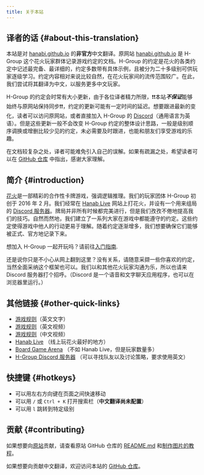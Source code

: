 ```yaml
---
title: 关于本站
---
```


## 译者的话 \{#about-this-translation\}

本站是对 [hanabi.github.io](https://hanabi.github.io) 的**非官方**中文翻译。原网站 [hanabi.github.io](https://hanabi.github.io) 是 H-Group 这个花火玩家群体记录游戏约定的文档。H-Group 的约定是花火的各类约定中记述最完备、最详细的，约定多数带有具体示例，且被分为二十多级别可供玩家逐级学习。约定内容相对来说比较自然，在花火玩家间的流传范围较广。在此，我们尝试将其翻译为中文，以服务更多中文玩家。

H-Group 的约定会时常有大小更新，由于各位译者精力所限，❗❗本站<Em>**不保证**</Em>能够始终与原网站保持同步❗❗，约定的更新可能有一定时间的延迟。想要跟进最新的变化，读者可以访问原网站，或者直接加入 H-Group 的 [Discord](https://discord.gg/FADvkJp)（通用语言为英语）。但是这些更新一般不会改变 H-Group 约定的整体设计思路，一般是级别顺序调换或增删比较少见的约定，未必需要及时跟进，也能和朋友们享受游戏的乐趣。

在文档较复杂之处，译者可能难免引入自己的误解。如果有疏漏之处，希望读者可以在 [GitHub 仓库](https://github.com/trcyx/H-Group/issues) 中指出，感谢大家理解。

## 简介 \{#introduction\}

[花火](https://boardgamegeek.com/boardgame/98778/hanabi)是一部精彩的合作性卡牌游戏，强调逻辑推理。我们的玩家团体 H-Group 初创于 2016 年 2 月。我们经常在 [Hanab Live](https://hanab.live) 网站上打花火，并设有一个用来组局的 [Discord 服务器](https://discord.gg/FADvkJp)。牌局并非所有时候都完美进行，但是我们孜孜不倦地提高我们的技巧。自然而然地，我们建立了一系列大家在游戏中都能遵守的约定。这些约定使得游戏中他人的行动更易于理解。随着约定逐渐增多，我们想要确保它们能够被正式、官方地记录下来。

想加入 H-Group 一起开玩吗？请前往[入门指南](/beginner).

还是说你只是不小心从网上翻到这里？没有关系，请随意采撷一些你喜欢的约定，当然全面采纳这个框架也可以。我们以和其他花火玩家沟通为乐，所以也请来 Discord 服务器打个招呼。（Discord 是一个语音和文字聊天应用程序，也可以在浏览器里运行。）

## 其他链接 \{#other-quick-links\}

- [游戏规则](https://github.com/hanabi/hanabi.github.io/blob/main/misc/rules.md)（英文文字）
- [游戏规则](https://www.youtube.com/watch?v=VrFCekQb4nY)（英文视频）
- [游戏规则](https://www.bilibili.com/video/BV16x41117zh)（中文视频）
- [Hanab Live](https://hanab.live) （线上玩花火最好的地方）
- [Board Game Arena](http://boardgamearena.com) （不如 Hanab Live，但是玩家数量多）
- [H-Group Discord 服务器](https://discord.gg/FADvkJp) （可以寻找队友以及讨论策略，要求使用英文）

## 快捷键 \{#hotkeys\}

- 可以用左右方向键在页面之间快速移动
- 可以用 `/` 或 `Ctrl + K` 打开搜索栏（**中文翻译尚未配置**）
- 可以用 `l` 跳转到特定级别

## 贡献 \{#contributing\}

如果想要向[原站](https://hanabi.github.io)贡献，请查看原站 GitHub 仓库的 [README.md](https://github.com/hanabi/hanabi.github.io/blob/main/README.md) 和[制作图片的教程](example-images.mdx)。

如果想要向贡献中文翻译，欢迎访问本站的 [GitHub 仓库](https://github.com/trcyx/H-Group)。
